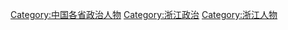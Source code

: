 [[Category:中国各省政治人物|Category:中国各省政治人物]]
[[Category:浙江政治|Category:浙江政治]]
[[Category:浙江人物|Category:浙江人物]]